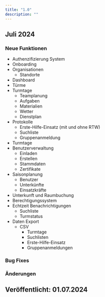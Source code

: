 ```yaml
---
title: "1.0"
description: ""
---
```


## Juli 2024

### Neue Funktionen

- Authenzifizierung System
- Onboarding
- Organisationen
  - Standorte
- Dashboard
- Türme
- Turmtage
  - Teamplanung
  - Aufgaben
  - Materialien
  - Wetter
  - Dienstplan
- Protokolle
  - Erste-Hilfe-Einsatz (mit und ohne RTW)
  - Suchliste
  - Gruppenanmeldung
- Turmtage
- Benutzerverwaltung
  - Einladen
  - Erstellen
  - Stammdaten
  - Zertifikate
- Saisonplanung
  - Benutzer
  - Unterkünfte
  - Einsatzkräfte
- Unterkunft und Raumbuchung
- Berechtigungssystem
- Echtzeit Benachrichtigungen
  - Suchliste
  - Turmstatus
- Daten Export
  - CSV
    - Turmtage
    - Suchlisten
    - Erste-Hilfe-Einsatz
    - Gruppenanmeldungen

### Bug Fixes

### Änderungen

## Veröffentlicht: 01.07.2024
